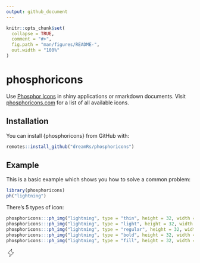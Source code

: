 ```yaml
---
output: github_document
---
```


<!-- README.md is generated from README.Rmd. Please edit that file -->

```r
knitr::opts_chunk$set(
  collapse = TRUE,
  comment = "#>",
  fig.path = "man/figures/README-",
  out.width = "100%"
)
```

# phosphoricons

<!-- badges: start -->
<!-- badges: end -->

Use [Phosphor Icons](https://github.com/phosphor-icons/phosphor-icons) in shiny applications or rmarkdown documents. Visit [phosphoricons.com](https://phosphoricons.com/) for a list of all available icons.

## Installation

You can install {phosphoricons} from GitHub with:

```r
remotes::install_github("dreamRs/phosphoricons")
```


## Example

This is a basic example which shows you how to solve a common problem:

```r
library(phosphoricons)
ph("lightning")
```

There's 5 types of icon:

```r
phosphoricons:::ph_img("lightning", type = "thin", height = 32, width = 32)
phosphoricons:::ph_img("lightning", type = "light", height = 32, width = 32)
phosphoricons:::ph_img("lightning", type = "regular", height = 32, width = 32)
phosphoricons:::ph_img("lightning", type = "bold", height = 32, width = 32)
phosphoricons:::ph_img("lightning", type = "fill", height = 32, width = 32)
```



![](data:image/svg+xml;utf8,<svg xmlns=\"http://www.w3.org/2000/svg\" viewbox=\"0 0 256 256\" class=\"phosphoricons-svg\" height=\"256px\" width=\"256px\" fill=\"currentColor\" style=\"vertical-align:-0.25em;\">\n  <path d=\"M95.99854,243.99219a4.00051,4.00051,0,0,1-3.9209-4.78467l15.333-76.66455L46.5957,139.7373a4.0001,4.0001,0,0,1-1.52-6.4746l112-120a4.00027,4.00027,0,0,1,6.84668,3.51416l-15.333,76.66455,60.81494,22.80566a4.00011,4.00011,0,0,1,1.52,6.47461l-112,120A3.99924,3.99924,0,0,1,95.99854,243.99219ZM55.00635,134.34766l58.398,21.89941a3.99949,3.99949,0,0,1,2.51806,4.52979l-13.23828,66.1914,98.30957-105.33154L142.5957,99.7373a3.99947,3.99947,0,0,1-2.51806-4.52978l13.23828-66.19141Z\"></path>\n  <title>lightning-thin</title>\n</svg>){height=24px}
